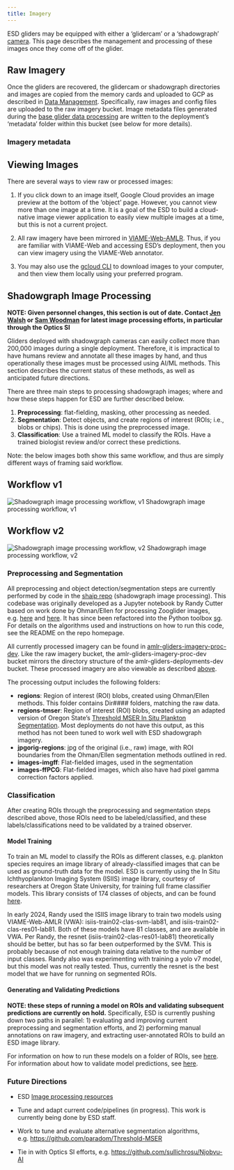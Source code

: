```yaml
---
title: Imagery
---
```


ESD gliders may be equipped with either a 'glidercam' or a 'shadowgraph' [camera](https://www.fisheries.noaa.gov/science-blog/fear-unknown-and-how-unknown-becomes-known-you-know). This page describes the management and processing of these images once they come off of the glider.

## Raw Imagery

Once the gliders are recovered, the glidercam or shadowgraph directories and images are copied from the memory cards and uploaded to GCP as described in [Data Management](data-management.qmd). Specifically, raw images and config files are uploaded to the raw imagery bucket. Image metadata files generated during the [base glider data processing](glider-data.qmd) are written to the deployment's 'metadata' folder within this bucket (see below for more details). 

### Imagery metadata



## Viewing Images

There are several ways to view raw or processed images:

1.  If you click down to an image itself, Google Cloud provides an image preview at the bottom of the 'object' page. However, you cannot view more than one image at a time. It is a goal of the ESD to build a cloud-native image viewer application to easily view multiple images at a time, but this is not a current project.

2. All raw imagery have been mirrored in [VIAME-Web-AMLR](https://docs.google.com/document/d/1DkHcd-qOifNqWKxoRQpj2Gyjx2tSGKbEZNl9pf-gBjQ/edit?usp=sharing). Thus, if you are familiar with VIAME-Web and accessing ESD's deployment, then you can view imagery using the VIAME-Web annotator.

3. You may also use the [gcloud CLI](https://cloud.google.com/sdk/gcloud/reference/storage) to download images to your computer, and then view them locally using your preferred program.

## Shadowgraph Image Processing

**NOTE: Given personnel changes, this section is out of date. Contact [Jen Walsh](mailto:jen.walsh@noaa.gov) or [Sam Woodman](mailto:sam.woodman@noaa.gov) for latest image processing efforts, in particular through the Optics SI**

Gliders deployed with shadowgraph cameras can easily collect more than 200,000 images during a single deployment. Therefore, it is impractical to have humans review and annotate all these images by hand, and thus operationally these images must be processed using AI/ML methods. This section describes the current status of these methods, as well as anticipated future directions.

There are three main steps to processing shadowgraph images; where and how these steps happen for ESD are further described below. 

1. **Preprocessing**: flat-fielding, masking, other processing as needed.
2. **Segmentation**: Detect objects, and create regions of interest (ROIs; i.e., blobs or chips). This is done using the preprocessed image.
3. **Classification**: Use a trained ML model to classify the ROIs. Have a trained biologist review and/or correct these predictions.

Note: the below images both show this same workflow, and thus are simply different ways of framing said workflow.

::: {.panel-tabset}

## Workflow v1

![Shadowgraph image processing workflow, v1](images/shadowgraph-image-processing-1.jpg)
Shadowgraph image processing workflow, v1

## Workflow v2

![Shadowgraph image processing workflow, v2](images/shadowgraph-image-processing-2.jpg) 
Shadowgraph image processing workflow, v2

:::
<!-- https://docs.google.com/presentation/d/146TYKk_JGd-9ORrBDMe7uc5pssvGpIoNWCSZLD3YNFo/edit?usp=sharing 
![Shadowgraph image processing workflow, v1](images/shadowgraph-image-processing-1.jpg){width=80%}-->

### Preprocessing and Segmentation

All preprocessing and object detection/segmentation steps are currently performed by code in the [shaip repo](https://github.com/us-amlr/shaip) (shadowgraph image processing). This codebase was originally developed as a Jupyter notebook by Randy Cutter based on work done by Ohman/Ellen for processing Zooglider images, e.g. [here](https://doi.org/10.1002/lom3.10301) and [here](https://www.proquest.com/dissertations-theses/improving-biological-object-classification/docview/2161240941/se-2?accountid=28257). It has since been refactored into the Python toolbox [sg](https://github.com/us-amlr/shaip/tree/main/sgimageproc). For details on the algorithms used and instructions on how to run this code, see the README on the repo homepage.

All currently processed imagery can be found in [amlr-gliders-imagery-proc-dev](https://console.cloud.google.com/storage/browser/amlr-gliders-imagery-proc-dev). Like the raw imagery bucket, the amlr-gliders-imagery-proc-dev bucket mirrors the directory structure of the amlr-gliders-deployments-dev bucket. These processed imagery are also viewable as described [above](#viewing-images).

The processing output includes the following folders:

- **regions**: Region of interest (ROI) blobs, created using Ohman/Ellen methods. This folder contains Dir#### folders, matching the raw data.
- **regions-tmser**: Region of interest (ROI) blobs, created using an adapted version of Oregon State's [Threshold MSER In Situ Plankton Segmentation](https://github.com/paradom/Threshold-MSER). Most deployments do not have this output, as this method has not been tuned to work well with ESD shadowgraph imagery.
- **jpgorig-regions**: jpg of the original (i.e., raw) image, with ROI boundaries from the Ohman/Ellen segmentation methods outlined in red.
- **images-imgff**: Flat-fielded images, used in the segmentation
- **images-ffPCG**: Flat-fielded images, which also have had pixel gamma correction factors applied. 

### Classification

After creating ROIs through the preprocessing and segmentation steps described above, those ROIs need to be labeled/classified, and these labels/classifications need to be validated by a trained observer.

#### Model Training

To train an ML model to classify the ROIs as different classes, e.g. plankton species requires an image library of already-classified images that can be used as ground-truth data for the model. ESD is currently using the  In Situ Ichthyoplankton Imaging System (ISIIS) image library, courtesy of researchers at Oregon State University, for training full frame classifier models. This library consists of 174 classes of objects, and can be found [here](https://console.cloud.google.com/storage/browser/esd-image-library-dev/isiis-library).

In early 2024, Randy used the ISIIS image library to train two models using VIAME-Web-AMLR (VWA): isiis-train02-clas-svm-lab81, and isiis-train02-clas-res01-lab81. Both of these models have 81 classes, and are available in VWA. Per Randy, the resnet (isiis-train02-clas-res01-lab81) theoretically should be better, but has so far been outperformed by the SVM. This is probably because of not enough training data relative to the number of input classes. Randy also was experimenting with training a yolo v7 model, but this model was not really tested. Thus, currently the resnet is the best model that we have for running on segmented ROIs.

#### Generating and Validating Predictions

**NOTE: these steps of running a model on ROIs and validating subsequent predictions are currently on hold.** Specifically, ESD is currently pushing down two paths in parallel: 1) evaluating and improving current preprocessing and segmentation efforts, and 2) performing manual annotations on raw imagery, and extracting user-annotated ROIs to build an ESD image library.

For information on how to run these models on a folder of ROIs, see [here](https://docs.google.com/document/d/1xQnXVTCI7r5Yi39wrVuK0NaJS3yf4NE2_vfBbxlD9Bc/edit?usp=sharing). For information about how to validate model predictions, see [here](https://docs.google.com/document/d/1-FqtAjUGWBAd0wkqsXvY3q8Ks0zuT-_0EIW-N9rKebY/edit?usp=sharing). 

### Future Directions

- ESD [Image processing resources](https://docs.google.com/document/d/1nNpBzIa1ky8E8HIw-UFL8SGkuTt9OtcyW5IfbSqywK0/edit?usp=sharing)

- Tune and adapt current code/pipelines (in progress). This work is currently being done by ESD staff.

- Work to tune and evaluate alternative segmentation algorithms, e.g. [https://github.com/paradom/Threshold-MSER](https://github.com/paradom/Threshold-MSER)

- Tie in with Optics SI efforts, e.g. [https://github.com/sullichrosu/Njobvu-AI](https://github.com/sullichrosu/Njobvu-AI)
